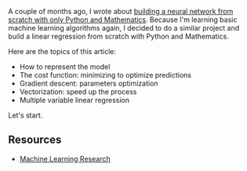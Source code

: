 <SmoothRender>

A couple of months ago, I wrote about [building a neural network from scratch with only Python and Mathematics](https://www.iamtk.co/building-a-neural-network-from-scratch-with-mathematics-and-python). Because I'm learning basic machine learning algorithms again, I decided to do a similar project and build a linear regression from scratch with Python and Mathematics.

Here are the topics of this article:

- How to represent the model
- The cost function: minimizing to optimize predictions
- Gradient descent: parameters optimization
- Vectorization: speed up the process
- Multiple variable linear regression

Let's start.

## Resources

- [Machine Learning Research](https://github.com/imteekay/machine-learning-research)

</SmoothRender>
